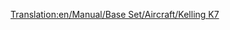 [[Translation:en/Manual/Base Set/Aircraft/Kelling K7]]
{{en/Manual/Base Set/Aircraft/Aircraft|Cost=41.015 (82,030)
|Speed=947 kph (592 MPH)
|Annual=6.468 (12,936)
|Designed=2036
|Lifespan=25
|Capacity=180 passengers & 60 bags of mail
|Description=Fictional futuristic plane. Kelling is an unknown company, only making a Diesel in Tropical.
|Real-life=Fictional
}}